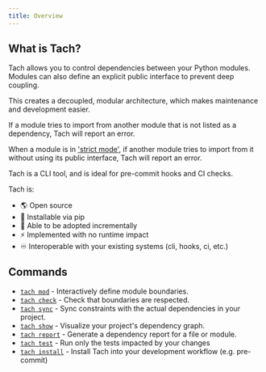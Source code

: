 ```yaml
---
title: Overview
---
```


## What is Tach?

Tach allows you to control dependencies between your Python modules.
Modules can also define an explicit public interface to prevent deep coupling.

This creates a decoupled, modular architecture, which makes maintenance and development easier.

If a module tries to import from another module that is not listed as a dependency, Tach will report an error.

When a module is in ['strict mode'](usage/strict-mode), if another module tries to import from it without using its public interface, Tach will report an error.

Tach is a CLI tool, and is ideal for pre-commit hooks and CI checks.

Tach is:

- 🌎 Open source
- 🐍 Installable via pip
- 🔧 Able to be adopted incrementally
- ⚡ Implemented with no runtime impact
- ♾️ Interoperable with your existing systems (cli, hooks, ci, etc.)

## Commands

- [`tach mod`](usage/commands#tach-mod) - Interactively define module boundaries.
- [`tach check`](usage/commands#tach-check) - Check that boundaries are respected.
- [`tach sync`](usage/commands#tach-sync) - Sync constraints with the actual dependencies in your project.
- [`tach show`](usage/commands#tach-show) - Visualize your project's dependency graph.
- [`tach report`](usage/commands#tach-report) - Generate a dependency report for a file or module.
- [`tach test`](usage/#tach-test) - Run only the tests impacted by your changes
- [`tach install`](usage/commands#tach-install) - Install Tach into your development workflow (e.g. pre-commit)
